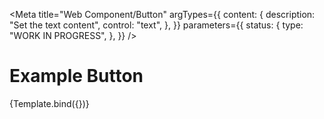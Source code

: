 <!--
@license EUPL-1.2
Copyright (c) 2021 Community for NL Design System
-->



<Meta
  title="Web Component/Button"
  argTypes={{
    content: {
      description: "Set the text content",
      control: "text",
    },
  }}
  parameters={{
    status: {
      type: "WORK IN PROGRESS",
    },
  }}
/>

# Example Button

<Canvas>
  <Story name="Button" args={{ content: "Press me!" }}>
    {Template.bind({})}
  </Story>
</Canvas>

<ArgsTable story="Button" />
